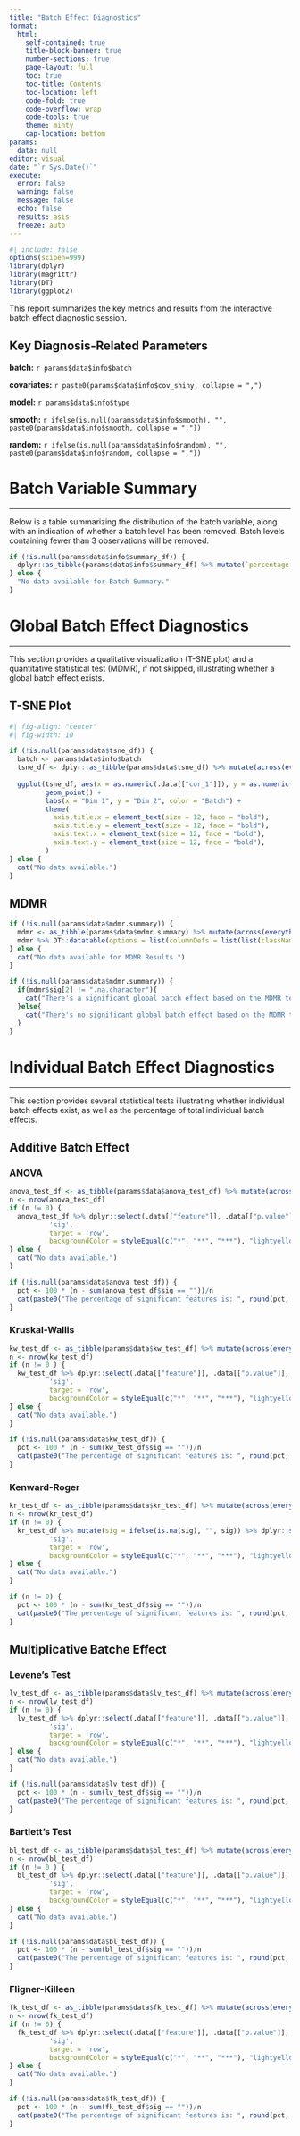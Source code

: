 ```yaml
---
title: "Batch Effect Diagnostics"
format: 
  html:
    self-contained: true
    title-block-banner: true
    number-sections: true
    page-layout: full
    toc: true
    toc-title: Contents
    toc-location: left
    code-fold: true
    code-overflow: wrap
    code-tools: true
    theme: minty
    cap-location: bottom
params:
  data: null    
editor: visual
date: "`r Sys.Date()`"
execute:
  error: false
  warning: false
  message: false
  echo: false
  results: asis
  freeze: auto
---
```


```r
#| include: false
options(scipen=999)
library(dplyr)
library(magrittr)
library(DT)
library(ggplot2)
```

This report summarizes the key metrics and results from the interactive batch effect diagnostic session.

::: {.callout-note collapse="true" icon="false"}
## Key Diagnosis-Related Parameters

**batch:** `r params$data$info$batch`

**covariates:** `r paste0(params$data$info$cov_shiny, collapse = ",")`

**model:** `r params$data$info$type`

**smooth:** `r ifelse(is.null(params$data$info$smooth), "", paste0(params$data$info$smooth, collapse = ","))`

**random:** `r ifelse(is.null(params$data$info$random), "", paste0(params$data$info$random, collapse = ","))`
:::

# Batch Variable Summary

------------------------------------------------------------------------

Below is a table summarizing the distribution of the batch variable, along with an indication of whether a batch level has been removed. Batch levels containing fewer than 3 observations will be removed.

```r
if (!is.null(params$data$info$summary_df)) {
  dplyr::as_tibble(params$data$info$summary_df) %>% mutate(`percentage (%)` = sprintf("%.3f", .data[["percentage (%)"]])) %>% arrange(desc(.data[["remove"]])) %>% DT::datatable(options = list(columnDefs = list(list(className = 'dt-center', targets = "_all")))) %>% formatStyle('remove', target = 'row', backgroundColor = styleEqual(c("removed"), "lightyellow"))
} else {
  "No data available for Batch Summary."
}
```

# Global Batch Effect Diagnostics

------------------------------------------------------------------------

This section provides a qualitative visualization (T-SNE plot) and a quantitative statistical test (MDMR), if not skipped, illustrating whether a global batch effect exists.

::: panel-tabset
## T-SNE Plot

```r
#| fig-align: "center"
#| fig-width: 10

if (!is.null(params$data$tsne_df)) {
  batch <- params$data$info$batch
  tsne_df <- dplyr::as_tibble(params$data$tsne_df) %>% mutate(across(everything(), ~ if (is.list(.)) unlist(.) else .))
  
  ggplot(tsne_df, aes(x = as.numeric(.data[["cor_1"]]), y = as.numeric(.data[["cor_2"]]), color = as.factor(.data[[batch]]))) +
         geom_point() +
         labs(x = "Dim 1", y = "Dim 2", color = "Batch") +
         theme(
           axis.title.x = element_text(size = 12, face = "bold"),
           axis.title.y = element_text(size = 12, face = "bold"),
           axis.text.x = element_text(size = 12, face = "bold"),
           axis.text.y = element_text(size = 12, face = "bold"),
         )
} else {
  cat("No data available.")
}

```

## MDMR

```r
if (!is.null(params$data$mdmr.summary)) {
  mdmr <- as_tibble(params$data$mdmr.summary) %>% mutate(across(everything(), ~ if (is.list(.)) unlist(.) else .)) %>% mutate(sig = ifelse(is.na(sig), "", sig))
  mdmr %>% DT::datatable(options = list(columnDefs = list(list(className = 'dt-center', targets = "_all")))) %>% formatStyle(columns = c("p.value"), color = styleEqual(unlist(params$data$red), "red")) %>% formatStyle('sig', target = 'row', backgroundColor = styleEqual(c("*", "**", "***"), "lightyellow"))
} else {
  cat("No data available for MDMR Results.")
}

```

```r
if (!is.null(params$data$mdmr.summary)) {
  if(mdmr$sig[2] != ".na.character"){
    cat("There's a significant global batch effect based on the MDMR test.")
  }else{
    cat("There's no significant global batch effect based on the MDMR test.")
  }
}

```
:::

# Individual Batch Effect Diagnostics

------------------------------------------------------------------------

This section provides several statistical tests illustrating whether individual batch effects exist, as well as the percentage of total individual batch effects.

## Additive Batch Effect

::: panel-tabset
### ANOVA

```r
anova_test_df <- as_tibble(params$data$anova_test_df) %>% mutate(across(everything(), ~ if (is.list(.)) unlist(.) else .)) %>% mutate(sig = ifelse(is.na(sig), "", sig))
n <- nrow(anova_test_df)
if (n != 0) {
  anova_test_df %>% dplyr::select(.data[["feature"]], .data[["p.value"]], .data[["sig"]]) %>% datatable(options = list(columnDefs = list(list(className = 'dt-center', targets = "_all")))) %>% formatStyle(columns = c("p.value"),color = styleEqual(unlist(params$data$red), "red")) %>% formatStyle(
          'sig',
          target = 'row',
          backgroundColor = styleEqual(c("*", "**", "***"), "lightyellow"))
} else {
  cat("No data available.")
}
```

```r
if (!is.null(params$data$anova_test_df)) {
  pct <- 100 * (n - sum(anova_test_df$sig == ""))/n
  cat(paste0("The percentage of significant features is: ", round(pct, 2), "."))
}
```

### Kruskal-Wallis

```r
kw_test_df <- as_tibble(params$data$kw_test_df) %>% mutate(across(everything(), ~ if (is.list(.)) unlist(.) else .)) %>% mutate(sig = ifelse(is.na(sig), "", sig))
n <- nrow(kw_test_df)
if (n != 0 ) {
  kw_test_df %>% dplyr::select(.data[["feature"]], .data[["p.value"]], .data[["sig"]]) %>% datatable(options = list(columnDefs = list(list(className = 'dt-center', targets = "_all")))) %>% formatStyle(columns = c("p.value"),color = styleEqual(unlist(params$data$red), "red")) %>% formatStyle(
          'sig',
          target = 'row',
          backgroundColor = styleEqual(c("*", "**", "***"), "lightyellow"))
} else {
  cat("No data available.")
}
```

```r
if (!is.null(params$data$kw_test_df)) {
  pct <- 100 * (n - sum(kw_test_df$sig == ""))/n
  cat(paste0("The percentage of significant features is: ", round(pct, 2), "."))
}
```

### Kenward-Roger

```r
kr_test_df <- as_tibble(params$data$kr_test_df) %>% mutate(across(everything(), ~ if (is.list(.)) unlist(.) else .))
n <- nrow(kr_test_df)
if (n != 0) {
  kr_test_df %>% mutate(sig = ifelse(is.na(sig), "", sig)) %>% dplyr::select(.data[["feature"]], .data[["p.value"]], .data[["sig"]]) %>% datatable(options = list(columnDefs = list(list(className = 'dt-center', targets = "_all")))) %>% formatStyle(columns = c("p.value"),color = styleEqual(unlist(params$data$red), "red")) %>% formatStyle(
          'sig',
          target = 'row',
          backgroundColor = styleEqual(c("*", "**", "***"), "lightyellow"))
} else {
  cat("No data available.")
}
```

```r
if (n != 0) {
  pct <- 100 * (n - sum(kr_test_df$sig == ""))/n
  cat(paste0("The percentage of significant features is: ", round(pct, 2), "."))
}
```
:::

## Multiplicative Batche Effect

::: panel-tabset
### Levene's Test

```r
lv_test_df <- as_tibble(params$data$lv_test_df) %>% mutate(across(everything(), ~ if (is.list(.)) unlist(.) else .)) %>% mutate(sig = ifelse(is.na(sig), "", sig))
n <- nrow(lv_test_df)
if (n != 0) {
  lv_test_df %>% dplyr::select(.data[["feature"]], .data[["p.value"]], .data[["sig"]]) %>% datatable(options = list(columnDefs = list(list(className = 'dt-center', targets = "_all")))) %>% formatStyle(columns = c("p.value"),color = styleEqual(unlist(params$data$red), "red")) %>% formatStyle(
          'sig',
          target = 'row',
          backgroundColor = styleEqual(c("*", "**", "***"), "lightyellow"))
} else {
  cat("No data available.")
}
```

```r
if (!is.null(params$data$lv_test_df)) {
  pct <- 100 * (n - sum(lv_test_df$sig == ""))/n
  cat(paste0("The percentage of significant features is: ", round(pct, 2), "."))
}
```

### Bartlett's Test

```r
bl_test_df <- as_tibble(params$data$bl_test_df) %>% mutate(across(everything(), ~ if (is.list(.)) unlist(.) else .)) %>% mutate(sig = ifelse(is.na(sig), "", sig))
n <- nrow(bl_test_df)
if (n != 0 ) {
  bl_test_df %>% dplyr::select(.data[["feature"]], .data[["p.value"]], .data[["sig"]]) %>% datatable(options = list(columnDefs = list(list(className = 'dt-center', targets = "_all")))) %>% formatStyle(columns = c("p.value"),color = styleEqual(unlist(params$data$red), "red")) %>% formatStyle(
          'sig',
          target = 'row',
          backgroundColor = styleEqual(c("*", "**", "***"), "lightyellow"))
} else {
  cat("No data available.")
}
```

```r
if (!is.null(params$data$bl_test_df)) {
  pct <- 100 * (n - sum(bl_test_df$sig == ""))/n
  cat(paste0("The percentage of significant features is: ", round(pct, 2), "."))
}
```

### Fligner-Killeen

```r
fk_test_df <- as_tibble(params$data$fk_test_df) %>% mutate(across(everything(), ~ if (is.list(.)) unlist(.) else .)) %>% mutate(sig = ifelse(is.na(sig), "", sig))
n <- nrow(fk_test_df)
if (n != 0) {
  fk_test_df %>% dplyr::select(.data[["feature"]], .data[["p.value"]], .data[["sig"]]) %>% datatable(options = list(columnDefs = list(list(className = 'dt-center', targets = "_all")))) %>% formatStyle(columns = c("p.value"),color = styleEqual(unlist(params$data$red), "red")) %>% formatStyle(
          'sig',
          target = 'row',
          backgroundColor = styleEqual(c("*", "**", "***"), "lightyellow"))
} else {
  cat("No data available.")
}
```

```r
if (!is.null(params$data$fk_test_df)) {
  pct <- 100 * (n - sum(fk_test_df$sig == ""))/n
  cat(paste0("The percentage of significant features is: ", round(pct, 2), "."))
}
```
:::
